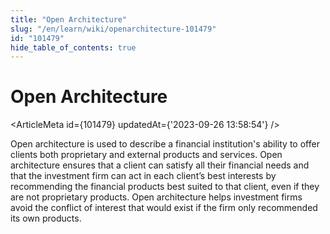 ```yaml
---
title: "Open Architecture"
slug: "/en/learn/wiki/openarchitecture-101479"
id: "101479"
hide_table_of_contents: true
---
```



# Open Architecture

<ArticleMeta id={101479} updatedAt={'2023-09-26 13:58:54'} />
<div className='border-solid border-b border-t-0 my-4 border-[var(--ifm-color-gray-300)]' />

Open architecture is used to describe a financial institution's ability to offer clients both proprietary and external products and services. Open architecture ensures that a client can satisfy all their financial needs and that the investment firm can act in each client’s best interests by recommending the financial products best suited to that client, even if they are not proprietary products. Open architecture helps investment firms avoid the conflict of interest that would exist if the firm only recommended its own products.
